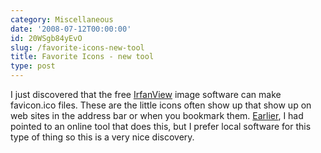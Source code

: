 ```yaml
---
category: Miscellaneous
date: '2008-07-12T00:00:00'
id: 20WSgb84yEvO
slug: /favorite-icons-new-tool
title: Favorite Icons - new tool
type: post
---
```


I just discovered that the free [IrfanView](http://www.irfanview.com/) image software can make favicon.ico files. These are the little icons often show up that show up on web sites in the address bar or when you bookmark them. [Earlier](/favorite-icons), I had pointed to an online tool that does this, but I prefer local software for this type of thing so this is a very nice discovery.
